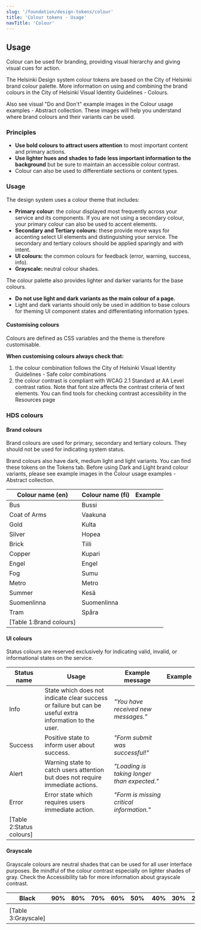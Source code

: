 ```yaml
---
slug: '/foundation/design-tokens/colour'
title: 'Colour tokens - Usage'
navTitle: 'Colour'
---
```





## Usage

Colour can be used for branding, providing visual hierarchy and giving visual cues for action.

The Helsinki Design system colour tokens are based on the City of Helsinki brand colour palette. More information on using and combining the brand colours in the <Link size="M" href="https://brand.hel.fi/en/colours/" external>City of Helsinki Visual Identity Guidelines - Colours</Link>.

Also see visual "Do and Don't" example images in the <Link size="M" href="https://share.goabstract.com/30c40134-681b-4f96-9dfc-ee6d32c2f1eb" external>Colour usage examples - Abstract collection</Link>. These images will help you understand where brand colours and their variants can be used.

### Principles
- **Use bold colours to attract users attention** to most important content and primary actions.
- **Use lighter hues and shades to fade less important information to the background** but be sure to maintain an accessible colour contrast.
- Colour can also be used to differentiate sections or content types.

### Usage
The design system uses a colour theme that includes:
- **Primary colour:** the colour displayed most frequently across your service and its components. If you are not using a secondary colour, your primary colour can also be used to accent elements.
- **Secondary and Tertiary colours:** these provide more ways for accenting select UI elements and distinguishing your service. The secondary and tertiary colours should be applied sparingly and with intent.
- **UI colours:** the common colours for feedback (error, warning, success, info).
- **Grayscale:** neutral colour shades.

The colour palette also provides lighter and darker variants for the base colours.
- **Do not use light and dark variants as the main colour of a page.**
- Light and dark variants should only be used in addition to base colours for theming UI component states and differentiating information types.

#### Customising colours
Colours are defined as <Link size="M" href="https://developer.mozilla.org/en-US/docs/Web/CSS/var" external>CSS variables</Link> and the theme is therefore customisable.

**When customising colours always check that:**
1. the colour combination follows the <Link size="M" href="https://brand.hel.fi/en/colours/#safe-color-combinations" external>City of Helsinki Visual Identity Guidelines - Safe color combinations</Link>
2. the colour contrast is compliant with <Link size="M" href="https://www.w3.org/TR/WCAG21/#contrast-minimum" external>WCAG 2.1 Standard at AA Level contrast ratios</Link>. Note that font size affects the contrast criteria of text elements. You can find tools for checking contrast accessibility in the <Link size="M" href="/resources"> Resources page</Link>

### HDS colours

#### Brand colours
Brand colours are used for primary, secondary and tertiary colours. They should not be used for indicating system status. 

Brand colours also have dark, medium light and light variants. You can find these tokens on the Tokens tab. Before using Dark and Light brand colour variants, please see example images in the <Link size="M" href="https://share.goabstract.com/30c40134-681b-4f96-9dfc-ee6d32c2f1eb" external>Colour usage examples - Abstract collection</Link>.

| Colour name (en) | Colour name (fi) | Example                                                                                     |
| ---------------- | ---------------- | ------------------------------------------------------------------------------------------- |
| Bus              | Bussi            | <ColorExample color="var(--color-bus)" name="Bus brand colour example" />                   |
| Coat of Arms     | Vaakuna          | <ColorExample color="var(--color-coat-of-arms)" name="Coat of Arms brand colour example" /> |
| Gold             | Kulta            | <ColorExample color="var(--color-gold)" name="Gold brand colour example" />                 |
| Silver           | Hopea            | <ColorExample color="var(--color-silver)" name="Silver brand colour example" />             |
| Brick            | Tiili            | <ColorExample color="var(--color-brick)" name="Brick brand colour example" />               |
| Copper           | Kupari           | <ColorExample color="var(--color-copper)" name="Copper brand colour example" />             |
| Engel            | Engel            | <ColorExample color="var(--color-engel)" name="Engel brand colour example" />               |
| Fog              | Sumu             | <ColorExample color="var(--color-fog)" name="Fog brand colour example" />                   |
| Metro            | Metro            | <ColorExample color="var(--color-metro)" name="Metro brand colour example" />               |
| Summer           | Kesä             | <ColorExample color="var(--color-summer)" name="Kesä brand colour example" />               |
| Suomenlinna      | Suomenlinna      | <ColorExample color="var(--color-suomenlinna)" name="Suomenlinna brand colour example" />   |
| Tram             | Spåra            | <ColorExample color="var(--color-tram)" name="Tram brand colour example" />                 |
[Table 1:Brand colours]|

#### UI colours
Status colours are reserved exclusively for indicating valid, invalid, or informational states on the service.

| Status name | Usage                                                                                                   | Example message                             | Example                                                                            |
| ----------- | ------------------------------------------------------------------------------------------------------- | ------------------------------------------- | ---------------------------------------------------------------------------------- |
| Info        | State which does not indicate clear success or failure but can be useful extra information to the user. | *"You have received new messages."*         | <ColorExample color="var(--color-info)" name="Info status colour example" />       |
| Success     | Positive state to inform user about success.                                                            | *"Form submit was successful!"*             | <ColorExample color="var(--color-success)" name="Success status colour example" /> |
| Alert       | Warning state to catch users attention but does not require immediate actions.                          | *"Loading is taking longer than expected."* | <ColorExample color="var(--color-alert)" name="Alert status colour example" />     |
| Error       | Error state which requires users immediate action.                                                      | *"Form is missing critical information."*   | <ColorExample color="var(--color-error)" name="Error status colour example" />     |
[Table 2:Status colours]|

#### Grayscale
Grayscale colours are neutral shades that can be used for all user interface purposes. Be mindful of the colour contrast especially on lighter shades of gray. Check the Accessibility tab for more information about grayscale contrast.

| Black | 90% | 80% | 70% | 60% | 50% | 40% | 30% | 20% | 10% | 5% | White | 
| ----- | --- | --- | --- | --- | --- | --- | --- | --- | --- | -- | ----- | 
| <ColorExample color="var(--color-black)" name="Black colour example" /> | <ColorExample color="var(--color-black-90)" name="Black-90 colour example" /> | <ColorExample color="var(--color-black-80)" name="Black-80 colour example" /> | <ColorExample color="var(--color-black-70)" name="Black-70 colour example" /> | <ColorExample color="var(--color-black-60)" name="Black-60 colour example" /> | <ColorExample color="var(--color-black-50)" name="Blac-50 colour example" /> | <ColorExample color="var(--color-black-40)" name="Black-40 colour example" /> | <ColorExample color="var(--color-black-30)" name="Black-30 colour example" /> | <ColorExample color="var(--color-black-20)" name="Black-20 colour example" /> | <ColorExample color="var(--color-black-10)" name="Black-10 colour example" /> | <ColorExample color="var(--color-black-5)" name="Black-5 colour example" /> | <ColorExample color="var(--color-white)" name="White colour example" /> |
[Table 3:Grayscale]|
